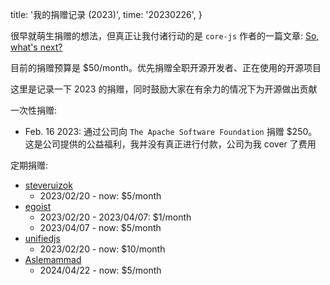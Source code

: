 
  title: '我的捐赠记录 (2023)',
  time: '20230226',
}

很早就萌生捐赠的想法，但真正让我付诸行动的是 `core-js` 作者的一篇文章: [So, what's next?](https://github.com/zloirock/core-js/blob/master/docs/2023-02-14-so-whats-next.md)

目前的捐赠预算是 $50/month。优先捐赠全职开源开发者、正在使用的开源项目

这里是记录一下 2023 的捐赠，同时鼓励大家在有余力的情况下为开源做出贡献

一次性捐赠:
- Feb. 16 2023: 通过公司向 `The Apache Software Foundation` 捐赠 $250。这是公司提供的公益福利，我并没有真正进行付款，公司为我 cover 了费用

定期捐赠:
- [steveruizok](https://github.com/steveruizok)
  - 2023/02/20 - now: $5/month
- [egoist](https://github.com/egoist)
  - 2023/02/20 - 2023/04/07: $1/month
  - 2023/04/07 - now: $5/month
- [unifiedjs](https://github.com/unifiedjs)
  - 2023/02/20 - now:  $10/month
- [Aslemammad](https://github.com/Aslemammad)
  - 2024/04/22 - now:  $5/month

